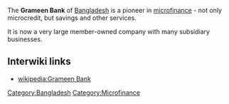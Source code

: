 The '''Grameen Bank''' of [[Bangladesh]] is a pioneer in [[microfinance]] - not only microcredit, but savings and other services.

It is now a very large member-owned company with many subsidiary businesses.

== Interwiki links ==

* [[wikipedia:Grameen Bank]]

{{stub}}

[[Category:Bangladesh]]
[[Category:Microfinance]]